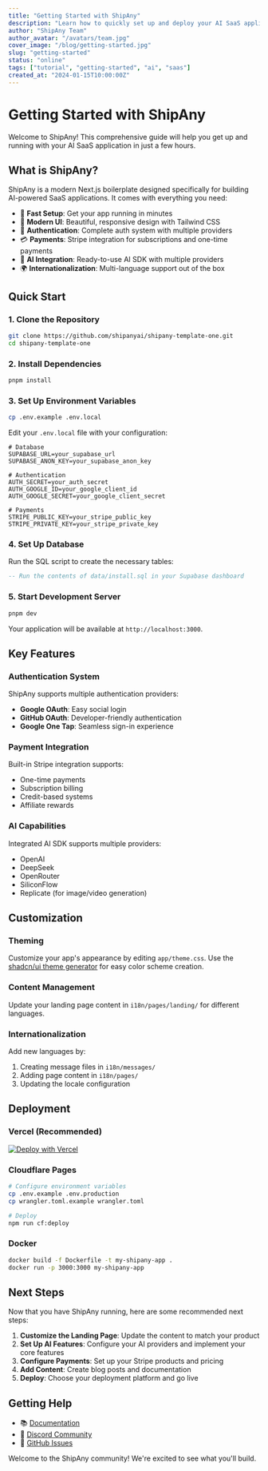 ```yaml
---
title: "Getting Started with ShipAny"
description: "Learn how to quickly set up and deploy your AI SaaS application using ShipAny template"
author: "ShipAny Team"
author_avatar: "/avatars/team.jpg"
cover_image: "/blog/getting-started.jpg"
slug: "getting-started"
status: "online"
tags: ["tutorial", "getting-started", "ai", "saas"]
created_at: "2024-01-15T10:00:00Z"
---
```


# Getting Started with ShipAny

Welcome to ShipAny! This comprehensive guide will help you get up and running with your AI SaaS application in just a few hours.

## What is ShipAny?

ShipAny is a modern Next.js boilerplate designed specifically for building AI-powered SaaS applications. It comes with everything you need:

- 🚀 **Fast Setup**: Get your app running in minutes
- 🎨 **Modern UI**: Beautiful, responsive design with Tailwind CSS
- 🔐 **Authentication**: Complete auth system with multiple providers
- 💳 **Payments**: Stripe integration for subscriptions and one-time payments
- 🤖 **AI Integration**: Ready-to-use AI SDK with multiple providers
- 🌍 **Internationalization**: Multi-language support out of the box

## Quick Start

### 1. Clone the Repository

```bash
git clone https://github.com/shipanyai/shipany-template-one.git
cd shipany-template-one
```

### 2. Install Dependencies

```bash
pnpm install
```

### 3. Set Up Environment Variables

```bash
cp .env.example .env.local
```

Edit your `.env.local` file with your configuration:

```env
# Database
SUPABASE_URL=your_supabase_url
SUPABASE_ANON_KEY=your_supabase_anon_key

# Authentication
AUTH_SECRET=your_auth_secret
AUTH_GOOGLE_ID=your_google_client_id
AUTH_GOOGLE_SECRET=your_google_client_secret

# Payments
STRIPE_PUBLIC_KEY=your_stripe_public_key
STRIPE_PRIVATE_KEY=your_stripe_private_key
```

### 4. Set Up Database

Run the SQL script to create the necessary tables:

```sql
-- Run the contents of data/install.sql in your Supabase dashboard
```

### 5. Start Development Server

```bash
pnpm dev
```

Your application will be available at `http://localhost:3000`.

## Key Features

### Authentication System

ShipAny supports multiple authentication providers:

- **Google OAuth**: Easy social login
- **GitHub OAuth**: Developer-friendly authentication
- **Google One Tap**: Seamless sign-in experience

### Payment Integration

Built-in Stripe integration supports:

- One-time payments
- Subscription billing
- Credit-based systems
- Affiliate rewards

### AI Capabilities

Integrated AI SDK supports multiple providers:

- OpenAI
- DeepSeek
- OpenRouter
- SiliconFlow
- Replicate (for image/video generation)

## Customization

### Theming

Customize your app's appearance by editing `app/theme.css`. Use the [shadcn/ui theme generator](https://zippystarter.com/tools/shadcn-ui-theme-generator) for easy color scheme creation.

### Content Management

Update your landing page content in `i18n/pages/landing/` for different languages.

### Internationalization

Add new languages by:

1. Creating message files in `i18n/messages/`
2. Adding page content in `i18n/pages/`
3. Updating the locale configuration

## Deployment

### Vercel (Recommended)

[![Deploy with Vercel](https://vercel.com/button)](https://vercel.com/new/clone?repository-url=https%3A%2F%2Fgithub.com%2Fshipanyai%2Fshipany-template-one)

### Cloudflare Pages

```bash
# Configure environment variables
cp .env.example .env.production
cp wrangler.toml.example wrangler.toml

# Deploy
npm run cf:deploy
```

### Docker

```bash
docker build -f Dockerfile -t my-shipany-app .
docker run -p 3000:3000 my-shipany-app
```

## Next Steps

Now that you have ShipAny running, here are some recommended next steps:

1. **Customize the Landing Page**: Update the content to match your product
2. **Set Up AI Features**: Configure your AI providers and implement your core features
3. **Configure Payments**: Set up your Stripe products and pricing
4. **Add Content**: Create blog posts and documentation
5. **Deploy**: Choose your deployment platform and go live

## Getting Help

- 📚 [Documentation](https://docs.shipany.ai)
- 💬 [Discord Community](https://discord.gg/HQNnrzjZQS)
- 🐛 [GitHub Issues](https://github.com/shipanyai/shipany-template-one/issues)

Welcome to the ShipAny community! We're excited to see what you'll build.
